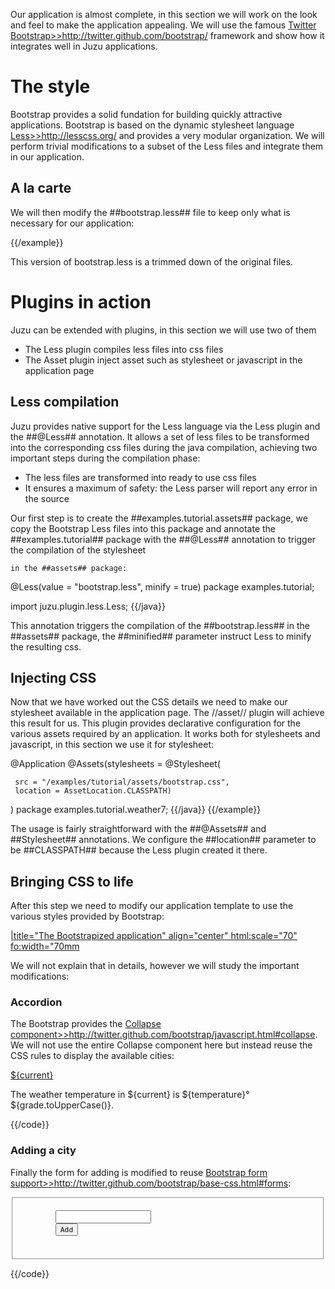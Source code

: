 Our application is almost complete, in this section we will work on the look and feel to make the application
appealing. We will use the famous [[Twitter Bootstrap>>http://twitter.github.com/bootstrap/]] framework and show how
it integrates well in Juzu applications.

= The style =

Bootstrap provides a solid fundation for building quickly attractive applications.  Bootstrap is based on the dynamic
stylesheet language [[Less>>http://lesscss.org/]] and provides a very modular organization. We will perform trivial
modifications to a subset of the Less files and integrate them in our application.

== A la carte ==

We will then modify the ##bootstrap.less## file to keep only what is necessary for our application:

{{example title="The necessary Bootstrap less files"}}
{{code href="examples/tutorial/assets/bootstrap.less"/}}
{{/example}}

This version of bootstrap.less is a trimmed down of the original files.

= Plugins in action =

Juzu can be extended with plugins, in this section we will use two of them

* The Less plugin compiles less files into css files
* The Asset plugin inject asset such as stylesheet or javascript in the application page

== Less compilation ==

Juzu provides native support for the Less language via the Less plugin and the ##@Less## annotation. It allows a set of less
files to be transformed into the corresponding css files during the java compilation, achieving two important steps during
the compilation phase:

* The less files are transformed into ready to use css files
* It ensures a maximum of safety: the Less parser will report any error in the source

Our first step is to create the ##examples.tutorial.assets## package, we copy the Bootstrap Less files into this package and
annotate the ##examples.tutorial## package with the ##@Less## annotation to trigger the compilation of the stylesheet
 in the ##assets## package:

{{java}}
@Less(value = "bootstrap.less", minify = true)
package examples.tutorial;

import juzu.plugin.less.Less;
{{/java}}

This annotation triggers the compilation of the ##bootstrap.less## in the ##assets## package, the ##minified## parameter
instruct Less to minify the resulting css.

== Injecting CSS ==

Now that we have worked out the CSS details we need to make our stylesheet available in the application page. The //asset//
plugin will achieve this result for us. This plugin provides declarative configuration for the various assets required
by an application. It works both for stylesheets and javascript, in this section we use it for stylesheet:

{{example title="Injecting Bootstrap CSS in our application"}}
{{java}}
@Application
@Assets(stylesheets = @Stylesheet(
  src = "/examples/tutorial/assets/bootstrap.css",
  location = AssetLocation.CLASSPATH)
)
package examples.tutorial.weather7;
{{/java}}
{{/example}}

The usage is fairly straightforward with the ##@Assets## and ##Stylesheet## annotations. We configure the ##location## parameter
to be ##CLASSPATH## because the Less plugin created it there.

== Bringing CSS to life ==

After this step we need to modify our application template to use the various styles provided by Bootstrap:

[[image:images/bootstrap.png||title="The Bootstrapized application" align="center" html:scale="70" fo:width="70mm]]

We will not explain that in details, however we will study the important modifications:

=== Accordion ===

The Bootstrap provides the [[Collapse component>>http://twitter.github.com/bootstrap/javascript.html#collapse]]. We will
not use the entire Collapse component here but instead reuse the CSS rules to display the available cities:

{{code}}
<div class="accordion-group">
  <div class="accordion-heading"><a class="accordion-toggle" href="@{index(location = current)}">${current}</a></div>
  <div class="accordion-body">
    <div class="accordion-inner">The weather temperature in ${current} is ${temperature}&deg; ${grade.toUpperCase()}.</div>
  </div>
</div>
{{/code}}

=== Adding a city ===

Finally the form for adding is modified to reuse [[Bootstrap form support>>http://twitter.github.com/bootstrap/base-css.html#forms]]:

{{code}}
<form action="@{add()}" method="post">
  <fieldset>
    <div class="controls">
      <div class="input-append">
         <input class="span2" type="text" size="16"name="location" value=""/>
         <button type="submit" class="btn">Add</button>
      </div>
    </div>
  </fieldset>
</form>
{{/code}}